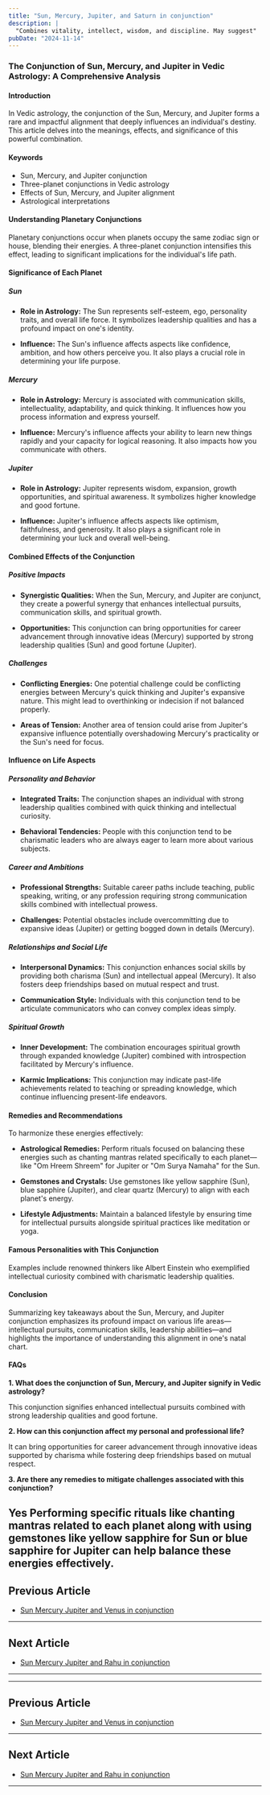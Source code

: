 ```yaml
---
title: "Sun, Mercury, Jupiter, and Saturn in conjunction"
description: |
  "Combines vitality, intellect, wisdom, and discipline. May suggest"
pubDate: "2024-11-14"
---
```


### The Conjunction of Sun, Mercury, and Jupiter in Vedic Astrology: A Comprehensive Analysis

#### Introduction

In Vedic astrology, the conjunction of the Sun, Mercury, and Jupiter forms a rare and impactful alignment that deeply influences an individual's destiny. This article delves into the meanings, effects, and significance of this powerful combination.

#### Keywords

- Sun, Mercury, and Jupiter conjunction
- Three-planet conjunctions in Vedic astrology
- Effects of Sun, Mercury, and Jupiter alignment
- Astrological interpretations

#### Understanding Planetary Conjunctions

Planetary conjunctions occur when planets occupy the same zodiac sign or house, blending their energies. A three-planet conjunction intensifies this effect, leading to significant implications for the individual's life path.

#### Significance of Each Planet

##### Sun

- **Role in Astrology:** The Sun represents self-esteem, ego, personality traits, and overall life force. It symbolizes leadership qualities and has a profound impact on one's identity.
  
- **Influence:** The Sun's influence affects aspects like confidence, ambition, and how others perceive you. It also plays a crucial role in determining your life purpose.

##### Mercury

- **Role in Astrology:** Mercury is associated with communication skills, intellectuality, adaptability, and quick thinking. It influences how you process information and express yourself.

- **Influence:** Mercury's influence affects your ability to learn new things rapidly and your capacity for logical reasoning. It also impacts how you communicate with others.

##### Jupiter

- **Role in Astrology:** Jupiter represents wisdom, expansion, growth opportunities, and spiritual awareness. It symbolizes higher knowledge and good fortune.

- **Influence:** Jupiter's influence affects aspects like optimism, faithfulness, and generosity. It also plays a significant role in determining your luck and overall well-being.

#### Combined Effects of the Conjunction

##### Positive Impacts

- **Synergistic Qualities:** When the Sun, Mercury, and Jupiter are conjunct, they create a powerful synergy that enhances intellectual pursuits, communication skills, and spiritual growth.
  
- **Opportunities:** This conjunction can bring opportunities for career advancement through innovative ideas (Mercury) supported by strong leadership qualities (Sun) and good fortune (Jupiter).

##### Challenges

- **Conflicting Energies:** One potential challenge could be conflicting energies between Mercury's quick thinking and Jupiter's expansive nature. This might lead to overthinking or indecision if not balanced properly.
  
- **Areas of Tension:** Another area of tension could arise from Jupiter's expansive influence potentially overshadowing Mercury's practicality or the Sun's need for focus.

#### Influence on Life Aspects

##### Personality and Behavior

- **Integrated Traits:** The conjunction shapes an individual with strong leadership qualities combined with quick thinking and intellectual curiosity.
  
- **Behavioral Tendencies:** People with this conjunction tend to be charismatic leaders who are always eager to learn more about various subjects.

##### Career and Ambitions

- **Professional Strengths:** Suitable career paths include teaching, public speaking, writing, or any profession requiring strong communication skills combined with intellectual prowess.
  
- **Challenges:** Potential obstacles include overcommitting due to expansive ideas (Jupiter) or getting bogged down in details (Mercury).

##### Relationships and Social Life

- **Interpersonal Dynamics:** This conjunction enhances social skills by providing both charisma (Sun) and intellectual appeal (Mercury). It also fosters deep friendships based on mutual respect and trust.
  
- **Communication Style:** Individuals with this conjunction tend to be articulate communicators who can convey complex ideas simply.

##### Spiritual Growth

- **Inner Development:** The combination encourages spiritual growth through expanded knowledge (Jupiter) combined with introspection facilitated by Mercury's influence.
  
- **Karmic Implications:** This conjunction may indicate past-life achievements related to teaching or spreading knowledge, which continue influencing present-life endeavors.

#### Remedies and Recommendations

To harmonize these energies effectively:

- **Astrological Remedies:** Perform rituals focused on balancing these energies such as chanting mantras related specifically to each planet—like "Om Hreem Shreem" for Jupiter or "Om Surya Namaha" for the Sun.
  
- **Gemstones and Crystals:** Use gemstones like yellow sapphire (Sun), blue sapphire (Jupiter), and clear quartz (Mercury) to align with each planet's energy.
  
- **Lifestyle Adjustments:** Maintain a balanced lifestyle by ensuring time for intellectual pursuits alongside spiritual practices like meditation or yoga.

#### Famous Personalities with This Conjunction

Examples include renowned thinkers like Albert Einstein who exemplified intellectual curiosity combined with charismatic leadership qualities.

#### Conclusion

Summarizing key takeaways about the Sun, Mercury, and Jupiter conjunction emphasizes its profound impact on various life areas—intellectual pursuits, communication skills, leadership abilities—and highlights the importance of understanding this alignment in one's natal chart.

#### FAQs

**1. What does the conjunction of Sun, Mercury, and Jupiter signify in Vedic astrology?**

This conjunction signifies enhanced intellectual pursuits combined with strong leadership qualities and good fortune.

**2. How can this conjunction affect my personal and professional life?**

It can bring opportunities for career advancement through innovative ideas supported by charisma while fostering deep friendships based on mutual respect.

**3. Are there any remedies to mitigate challenges associated with this conjunction?**

Yes Performing specific rituals like chanting mantras related to each planet along with using gemstones like yellow sapphire for Sun or blue sapphire for Jupiter can help balance these energies effectively.
---

## Previous Article
- [Sun Mercury Jupiter and Venus in conjunction](1101040506_Sun_Mercury_Jupiter_and_Venus_in_conjunction.mdx)

---

## Next Article
- [Sun Mercury Jupiter and Rahu in conjunction](1101040508_Sun_Mercury_Jupiter_and_Rahu_in_conjunction.mdx)

---
---

## Previous Article
- [Sun Mercury Jupiter and Venus in conjunction](1101040506_Sun_Mercury_Jupiter_and_Venus_in_conjunction.mdx)

---

## Next Article
- [Sun Mercury Jupiter and Rahu in conjunction](1101040508_Sun_Mercury_Jupiter_and_Rahu_in_conjunction.mdx)

---
